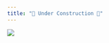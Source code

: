 ```yaml
---
title: "🚧 Under Construction 🔧"
---
```


![](https://octodex.github.com/images/manufacturetocat.png)